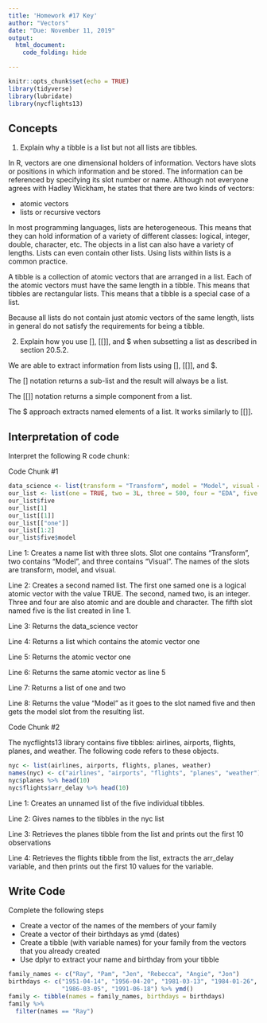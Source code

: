 ```yaml
---
title: 'Homework #17 Key'
author: "Vectors"
date: "Due: November 11, 2019"
output:
  html_document:
    code_folding: hide

---
```


```r
knitr::opts_chunk$set(echo = TRUE)
library(tidyverse)
library(lubridate)
library(nycflights13)
```

## Concepts  

1.  Explain why a tibble is a list but not all lists are tibbles.

In R, vectors are one dimensional holders of information. Vectors have slots or positions in which information and be stored. The information can be referenced by specifying its slot number or name. Although not everyone agrees with Hadley Wickham, he states that there are two kinds of vectors:  

*  atomic vectors
*  lists or recursive vectors

In most programming languages, lists are heterogeneous. This means that they can hold information of a variety of different classes: logical, integer, double, character, etc. The objects in a list can also have a variety of lengths. Lists can even contain other lists. Using lists within lists is a common practice.

A tibble is a collection of atomic vectors that are arranged in a list. Each of the atomic vectors must have the same length in a tibble. This means that tibbles are rectangular lists. This means that a tibble is a special case of a list.

Because all lists do not contain just atomic vectors of the same length, lists in general do not satisfy the requirements for being a tibble.

2.  Explain how you use [], [[]], and $ when subsetting a list as described in section 20.5.2. 

We are able to extract information from lists using [], [[]], and $.

The [] notation returns a sub-list and the result will always be a list.  

The [[]] notation returns a simple component from a list.  

The $ approach extracts named elements of a list. It works similarly to [[]].
    
## Interpretation of code  

Interpret the following R code chunk: 

Code Chunk #1

```r
data_science <- list(transform = "Transform", model = "Model", visual = "Visual")
our_list <- list(one = TRUE, two = 3L, three = 500, four = "EDA", five = data_science)
our_list$five
our_list[1]
our_list[[1]]
our_list[["one"]]
our_list[1:2]
our_list$five$model
```

Line 1: Creates a name list with three slots. Slot one contains "Transform", two contains "Model", and three contains "Visual". The names of the slots are transform, model, and visual. 

Line 2: Creates a second named list. The first one samed one is a logical atomic vector with the value TRUE. The second, named two, is an integer. Three and four are also atomic and are double and character. The fifth slot named five is the list created in line 1.

Line 3: Returns the data_science vector  

Line 4: Returns a list which contains the atomic vector one  

Line 5: Returns the atomic vector one  

Line 6: Returns the same atomic vector as line 5  

Line 7: Returns a list of one and two

Line 8: Returns the value "Model" as it goes to the slot named five and then gets the model slot from the resulting list.  

Code Chunk #2

The nycflights13 library contains five tibbles: airlines, airports, flights, planes, and weather. The following code refers to these objects.

```r
nyc <- list(airlines, airports, flights, planes, weather)
names(nyc) <- c("airlines", "airports", "flights", "planes", "weather")
nyc$planes %>% head(10)
nyc$flights$arr_delay %>% head(10)
```  

Line 1: Creates an unnamed list of the five individual tibbles.

Line 2: Gives names to the tibbles in the nyc list

Line 3: Retrieves the planes tibble from the list and prints out the first 10 observations  

Line 4: Retrieves the flights tibble from the list, extracts the arr_delay variable, and then prints out the first 10 values for the variable.  

## Write Code

Complete the following steps  

*  Create a vector of the names of the members of your family
*  Create a vector of their birthdays as ymd (dates)
*  Create a tibble (with variable names) for your family from the vectors that you already created
*  Use dplyr to extract your name and birthday from your tibble

```r
family_names <- c("Ray", "Pam", "Jen", "Rebecca", "Angie", "Jon")
birthdays <- c("1951-04-14", "1956-04-20", "1981-03-13", "1984-01-26",
               "1986-03-05", "1991-06-18") %>% ymd()
family <- tibble(names = family_names, birthdays = birthdays)
family %>% 
  filter(names == "Ray")
```
